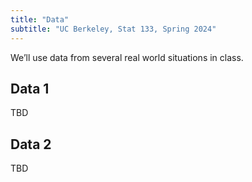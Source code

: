 ```yaml
---
title: "Data"
subtitle: "UC Berkeley, Stat 133, Spring 2024"
---
```


We'll use data from several real world situations in class.

## Data 1

TBD


## Data 2

TBD
